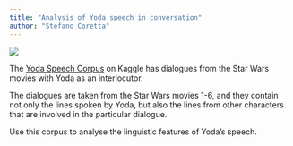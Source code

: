 ```yaml
---
title: "Analysis of Yoda speech in conversation"
author: "Stefano Coretta"
---
```


![](../img/yoda-cover.jpg)


The [Yoda Speech Corpus](https://www.kaggle.com/datasets/stefanocoretta/yoda-speech-corpus/data) on Kaggle has dialogues from the Star Wars movies with Yoda as an interlocutor.

The dialogues are taken from the Star Wars movies 1-6, and they contain not only the lines spoken by Yoda, but also the lines from other characters that are involved in the particular dialogue.

Use this corpus to analyse the linguistic features of Yoda's speech.
